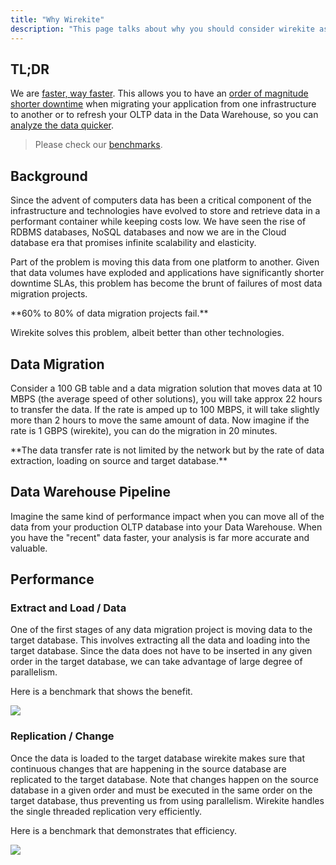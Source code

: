 ```yaml
---
title: "Why Wirekite"
description: "This page talks about why you should consider wirekite as your data migration solution or as your data pipeline infrastructure from your production database to data warehouse."
---
```


## TL;DR

We are [faster, way faster](https://wirekite.webflow.io/benchmarks). This allows you to have an [order of magnitude shorter downtime](https://wirekite.webflow.io/benchmarks) when migrating your application from one infrastructure to another or to refresh your OLTP data in the Data Warehouse, so you can [analyze the data quicker](https://wirekite.webflow.io/benchmarks).

> Please check our [benchmarks](https://wirekite.webflow.io/benchmarks).

## Background

Since the advent of computers data has been a critical component of the infrastructure and technologies have evolved to store and retrieve data in a performant container while keeping costs low. We have seen the rise of RDBMS databases, NoSQL databases and now we are in the Cloud database era that promises infinite scalability and elasticity.

Part of the problem is moving this data from one platform to another. Given that data volumes have exploded and applications have significantly shorter downtime SLAs, this problem has become the brunt of failures of most data migration projects.

<Tip>
  **60% to 80% of data migration projects fail.**&#x20;
</Tip>

Wirekite solves this problem, albeit better than other technologies.

## Data Migration

Consider a 100 GB table and a data migration solution that moves data at 10 MBPS (the average speed of other solutions), you will take approx 22 hours to transfer the data. If the rate is amped up to 100 MBPS, it will take slightly more than 2 hours to move the same amount of data. Now imagine if the rate is 1 GBPS (wirekite), you can do the migration in 20 minutes.

<Note>
  **The data transfer rate is not limited by the network but by the rate of data extraction, loading on source and target database.**
</Note>

## Data Warehouse Pipeline

Imagine the same kind of performance impact when you can move all of the data from your production OLTP database into your Data Warehouse. When you have the "recent" data faster, your analysis is far more accurate and valuable.

## Performance

### Extract and Load / Data

One of the first stages of any data migration project is moving data to the target database. This involves extracting all the data and loading into the target database. Since the data does not have to be inserted in any given order in the target database, we can take advantage of large degree of parallelism.

Here is a benchmark that shows the benefit.

![](/images/benchmark1.svg)

### Replication / Change

Once the data is loaded to the target database wirekite makes sure that continuous changes that are happening in the source database are replicated to the target database. Note that changes happen on the source database in a given order and must be executed in the same order on the target database, thus preventing us from using parallelism. Wirekite handles the
single threaded replication very efficiently.

Here is a benchmark that demonstrates that efficiency.

![](/images/benchmark2.svg)